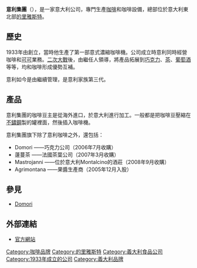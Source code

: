 {{unreferenced|time=2015-03-27T20:28:16+00:00}}

{{Infobox company
|name         = illycaffè S.p.A.
|logo         = [[File:Illy_logo.jpg|200px]]
|type         = 
|foundation   = 1933年
|location     = {{flagicon|Italy}} [[意大利|意大利]][[的里雅斯特|的里雅斯特]]
|key_people   = 
|area_served  = 
|industry     = 食品
|products     = [[咖啡|咖啡]]、咖啡機
|revenue      = 
|operating_income = 
|net_income   = 
|num_employees = 約800人
|parent       =
|subsid       =
|homepage     = [http://www.illy.com/ www.illy.com]
|footnotes    =
}}
'''意利集團'''（{{lang-it|illy caffe}}），是一家意大利公司，專門生產[[咖啡|咖啡]]和咖啡設備，總部位於意大利東北部[[的里雅斯特|的里雅斯特]]。

==歷史==
1933年由{{link-en|Francesco Illy|Francesco Illy|}}創立，當時他生產了第一部意式濃縮咖啡機。公司成立時意利同時經營咖啡和[[可可|可可]]業務。[[二次大戰|二次大戰]]後，由繼任人{{link-en|Ernesto Illy|Ernesto Illy|}}領導，將產品拓展到[[巧克力|巧克力]]、[[茶|茶]]、[[葡萄酒|葡萄酒]]等等，均和咖啡形成優勢互補。

意利如今是由{{link-en|Andrea Illy|Andrea Illy|}}繼續管理，是意利家族第三代。

==產品==
意利集團的咖啡豆主是從海外進口，於意大利進行加工。一般都是把咖啡豆壓縮在[[不鏽鋼|不鏽鋼]]製的罐裡面，然後插入咖啡機。

意利集團旗下除了意利咖啡之外，還包括：

* Domori ——巧克力公司（2006年7月收購）
* 薘蔓茶 ——法國茶葉公司（2007年3月收購）
* Mastrojanni ——位於意大利Montalcino的酒莊（2008年9月收購）
* Agrimontana ——果醬生產商（2005年12月入股）

== 參見 ==
*[[Domori|Domori]]

== 外部連結 ==
*[http://www.illy.com 官方網站] {{Wayback|url=http://www.illy.com/ |date=20150513144841 }}

[[Category:咖啡品牌|Category:咖啡品牌]]
[[Category:的里雅斯特|Category:的里雅斯特]]
[[Category:義大利食品公司|Category:義大利食品公司]]
[[Category:1933年成立的公司|Category:1933年成立的公司]]
[[Category:義大利品牌|Category:義大利品牌]]